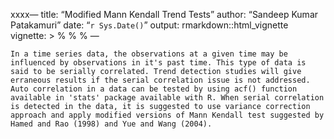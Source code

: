 xxxx---
title: "Modified Mann Kendall Trend Tests"
author: "Sandeep Kumar Patakamuri"
date: "`r Sys.Date()`"
output: rmarkdown::html_vignette
vignette: >
  %\VignetteIndexEntry{Vignette Title}
  %\VignetteEngine{knitr::rmarkdown}
  %\VignetteEncoding{UTF-8}
---

    In a time series data, the observations at a given time may be influenced by observations in it's past time. This type of data is said to be serially correlated. Trend detection studies will give erraneous results if the serial correlation issue is not addressed.
    Auto correlation in a data can be tested by using acf() function available in 'stats' package available with R. When serial correlation is detected in the data, it is suggested to use variance correction approach and apply modified versions of Mann Kendall test suggested by Hamed and Rao (1998) and Yue and Wang (2004).



